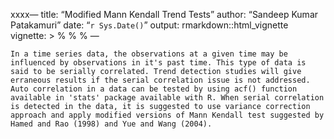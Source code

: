 xxxx---
title: "Modified Mann Kendall Trend Tests"
author: "Sandeep Kumar Patakamuri"
date: "`r Sys.Date()`"
output: rmarkdown::html_vignette
vignette: >
  %\VignetteIndexEntry{Vignette Title}
  %\VignetteEngine{knitr::rmarkdown}
  %\VignetteEncoding{UTF-8}
---

    In a time series data, the observations at a given time may be influenced by observations in it's past time. This type of data is said to be serially correlated. Trend detection studies will give erraneous results if the serial correlation issue is not addressed.
    Auto correlation in a data can be tested by using acf() function available in 'stats' package available with R. When serial correlation is detected in the data, it is suggested to use variance correction approach and apply modified versions of Mann Kendall test suggested by Hamed and Rao (1998) and Yue and Wang (2004).



